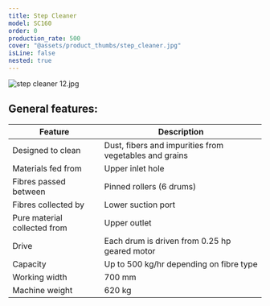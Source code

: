 ```yaml
---
title: Step Cleaner
model: SC160
order: 0
production_rate: 500
cover: "@assets/product_thumbs/step_cleaner.jpg"
isLine: false
nested: true
---
```



<ProductTabs />

![step cleaner 12.jpg](@assets/article_images/step_cleaner/step-cleaner-12.jpg)

## **General features:**

| Feature                      | Description                                            |
| ---------------------------- | ------------------------------------------------------ |
| Designed to clean            | Dust, fibers and impurities from vegetables and grains |
| Materials fed from           | Upper inlet hole                                       |
| Fibres passed between        | Pinned rollers (6 drums)                               |
| Fibres collected by          | Lower suction port                                     |
| Pure material collected from | Upper outlet                                           |
| Drive                        | Each drum is driven from 0.25 hp geared motor          |
| Capacity                     | Up to 500 kg/hr depending on fibre type                |
| Working width                | 700 mm                                                 |
| Machine weight               | 620 kg                                                 |
